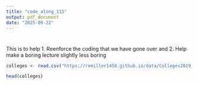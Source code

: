 ```yaml
---
title: "code_along_115"
output: pdf_document
date: "2025-09-22"
---
```


# 

This is to help 
1. Reenforce the coding that we have gone over and 
2. Help make a boring lecture slightly less boring


```r
colleges <- read.csv("https://remiller1450.github.io/data/Colleges2019_Complete.csv")

head(colleges)
```
